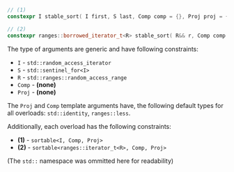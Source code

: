 ```cpp
// (1)
constexpr I stable_sort( I first, S last, Comp comp = {}, Proj proj = {} );

// (2)
constexpr ranges::borrowed_iterator_t<R> stable_sort( R&& r, Comp comp = {}, Proj proj = {} );
```

The type of arguments are generic and have following constraints:
- `I` - `std::random_access_iterator`
- `S` - `std::sentinel_for<I>`
- `R` - `std::ranges::random_access_range`
- `Comp` - **(none)**
- `Proj` - **(none)**

The `Proj` and `Comp` template arguments have, the following default types for all overloads: `std::identity`, `ranges::less`.

Additionally, each overload has the following constraints:
- **(1)** - `sortable<I, Comp, Proj>`
- **(2)** - `sortable<ranges::iterator_t<R>, Comp, Proj>`

(The `std::` namespace was ommitted here for readability)
